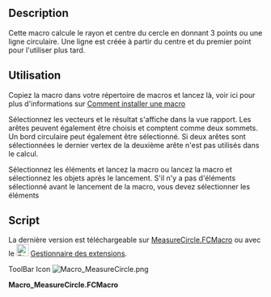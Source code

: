 <languages/>
{{Macro/fr
|Name=Macro MeasureCircle
|Icon=Macro_MeasureCircle.png
|Description=Calcule le rayon d'un cercle sur 3 points ou une ligne circulaire
|Author=galou_breizh
|Version=1.0
|Date=2016-04-08
|FCVersion=All
|Download=[https://www.freecadweb.org/wiki/images/b/bd/Macro_MeasureCircle.png ToolBar Icon]
}}

==Description==

Cette macro calcule le rayon et centre du cercle en donnant 3 points ou une ligne circulaire. Une ligne est créée à partir du centre et du premier point pour l'utiliser plus tard.

{{Codeextralink|https://raw.githubusercontent.com/FreeCAD/FreeCAD-macros/master/Information/MeasureCircle.FCMacro}}

==Utilisation==

Copiez la macro dans votre répertoire de macros et lancez là, voir ici pour plus d'informations sur [[How to install macros|Comment installer une macro]]

Sélectionnez les vecteurs et le résultat s'affiche dans la vue rapport.
Les arêtes peuvent également être choisis et comptent comme deux sommets.
Un bord circulaire peut également être sélectionné.
Si deux arêtes sont sélectionnées le dernier vertex de la deuxième arête n'est pas utilisés dans le calcul.

Sélectionnez les éléments et lancez la macro ou lancez la macro et sélectionnez les objets après le lancement.
S'il n'y a pas d'éléments sélectionné avant le lancement de la macro, vous devez sélectionner les éléments

==Script==

La dernière version est téléchargeable sur [https://raw.githubusercontent.com/FreeCAD/FreeCAD-macros/master/Information/MeasureCircle.FCMacro MeasureCircle.FCMacro] ou avec le [[Image:Std_AddonMgr.svg|24px]] [[Std_AddonMgr/fr|Gestionnaire des extensions]].

ToolBar Icon [[Image:Macro_MeasureCircle.png]]

'''Macro_MeasureCircle.FCMacro'''

{{clear}}